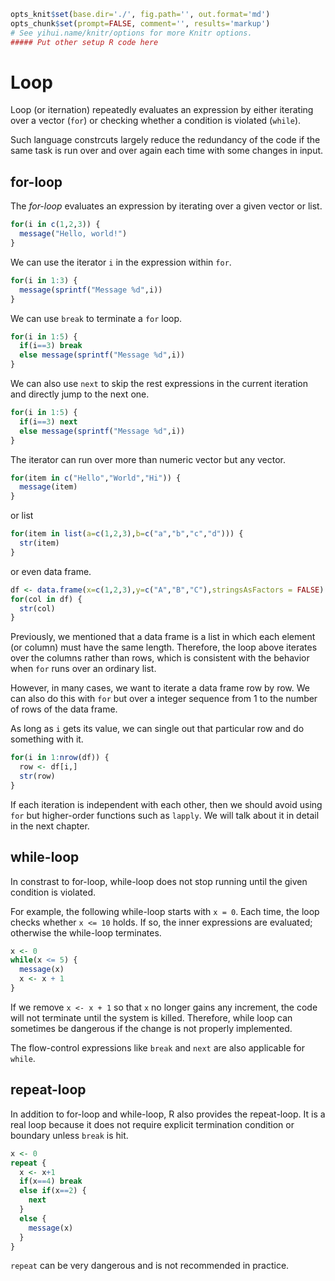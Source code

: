 ```r
opts_knit$set(base.dir='./', fig.path='', out.format='md')
opts_chunk$set(prompt=FALSE, comment='', results='markup')
# See yihui.name/knitr/options for more Knitr options.
##### Put other setup R code here

```

# Loop

Loop (or iternation) repeatedly evaluates an expression by either iterating over a vector (`for`) or checking whether a condition is violated (`while`).

Such language constrcuts largely reduce the redundancy of the code if the same task is run over and over again each time with some changes in input.

## for-loop

The *for-loop* evaluates an expression by iterating over a given vector or list.

```r
for(i in c(1,2,3)) {
  message("Hello, world!")
}
```

We can use the iterator `i` in the expression within `for`.

```r
for(i in 1:3) {
  message(sprintf("Message %d",i))
}
```

We can use `break` to terminate a `for` loop.

```r
for(i in 1:5) {
  if(i==3) break
  else message(sprintf("Message %d",i))
}
```

We can also use `next` to skip the rest expressions in the current iteration and directly jump to the next one.

```r
for(i in 1:5) {
  if(i==3) next
  else message(sprintf("Message %d",i))
}
```

The iterator can run over more than numeric vector but any vector.

```r
for(item in c("Hello","World","Hi")) {
  message(item)
}
```

or list

```r
for(item in list(a=c(1,2,3),b=c("a","b","c","d"))) {
  str(item)
}
```

or even data frame.

```r
df <- data.frame(x=c(1,2,3),y=c("A","B","C"),stringsAsFactors = FALSE)
for(col in df) {
  str(col)
}
```

Previously, we mentioned that a data frame is a list in which each element (or column) must have the same length. Therefore, the loop above iterates over the columns rather than rows, which is consistent with the behavior when `for` runs over an ordinary list.

However, in many cases, we want to iterate a data frame row by row. We can also do this with `for` but over a integer sequence from 1 to the number of rows of the data frame.

As long as `i` gets its value, we can single out that particular row and do something with it.

```r
for(i in 1:nrow(df)) {
  row <- df[i,]
  str(row)
}

```

If each iteration is independent with each other, then we should avoid using `for` but higher-order functions such as `lapply`. We will talk about it in detail in the next chapter.

## while-loop

In constrast to for-loop, while-loop does not stop running until the given condition is violated.

For example, the following while-loop starts with `x = 0`. Each time, the loop checks whether `x <= 10` holds. If so, the inner expressions are evaluated; otherwise the while-loop terminates.

```r
x <- 0
while(x <= 5) {
  message(x)
  x <- x + 1
}
```

If we remove `x <- x + 1` so that `x` no longer gains any increment, the code will not terminate until the system is killed. Therefore, while loop can sometimes be dangerous if the change is not properly implemented.

The flow-control expressions like `break` and `next` are also applicable for `while`.

## repeat-loop

In addition to for-loop and while-loop, R also provides the repeat-loop. It is a real loop because it does not require explicit termination condition or boundary unless `break` is hit.

```r
x <- 0
repeat {
  x <- x+1
  if(x==4) break
  else if(x==2) {
    next
  }
  else {
    message(x)
  }
}
```

`repeat` can be very dangerous and is not recommended in practice.
